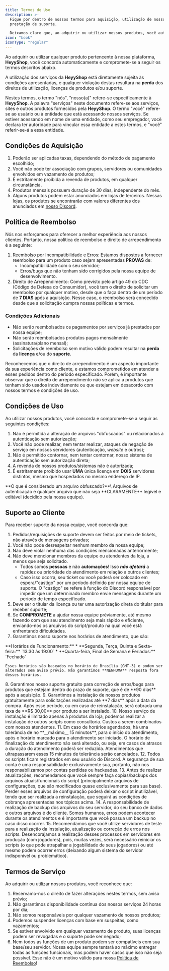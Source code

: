 ```yaml
---
title: Termos de Uso
description: >-
  Fique por dentro de nossos termos para aquisição, utilização de nossos serviços e
  prestação de suporte.

  Deixamos claro que, ao adquirir ou utilizar nossos produtos, você automaticamente concorda com os termos descritos nesta página.
icon: "book"
iconType: "regular"
---
```


Ao adquirir ou utilizar qualquer produto pertencente à nossa plataforma, **HeyyShop**, você concorda automaticamente e compromete-se a seguir os termos descritos abaixo.

A utilização dos serviços da **HeyyShop** está diretamente sujeita às condições apresentadas, e qualquer violação destas resultará na **perda** dos direitos de utilização, licenças de produtos e/ou suporte.

Nestes termos, o termo "nós", "nosso(a)" refere-se especificamente à **HeyyShop**. A palavra "serviços" neste documento refere-se aos serviços, sites e outros produtos fornecidos pela **HeyyShop**. O termo "você" refere-se ao usuário ou à entidade que está acessando nossos serviços. Se estiver acessando em nome de uma entidade, como seu empregador, você declara ter autoridade para vincular essa entidade a estes termos, e "você" referir-se-á a essa entidade.

## Condições de Aquisição

1. Poderão ser aplicadas taxas, dependendo do método de pagamento escolhido;
2. Você não pode ter associação com grupos, servidores ou comunidades envolvidos em vazamento de produtos;
3. É estritamente proibida a revenda de produtos, em qualquer circunstância.
4. Produtos mensais possuem duração de 30 dias, independente do mês.
5. Alguns produtos podem estar anunciados em lojas de terceiros. Nessas lojas, os produtos se encontrarão com valores diferentes dos anunciados em [nosso Discord](https://discord.gg/2TuJwmnBWW).

## Política de Reembolso

Nós nos esforçamos para oferecer a melhor experiência aos nossos clientes. Portanto, nossa política de reembolso e direito de arrependimento é a seguinte:

1. Reembolso por Incompatibilidade e Erros: Estamos dispostos a fornecer reembolso para um produto caso sejam apresentadas **PROVAS** de:
   * Incompatibilidade com o seu servidor;
   * Erros/bugs que não tenham sido corrigidos pela nossa equipe de desenvolvimento.
2. Direito de Arrependimento: Como previsto pelo artigo 49 do CDC (Código de Defesa do Consumidor), você tem o direito de solicitar um reembolso por qualquer motivo, desde que o faça dentro de um período de **7 DIAS** após a aquisição. Nesse caso, o reembolso será concedido desde que a solicitação cumpra nossas políticas e termos.

### Condições Adicionais

* Não serão reembolsados os pagamentos por serviços já prestados por nossa equipe;
* Não serão reembolsados produtos pagos mensalmente (assinatura/plano mensal);
* Solicitações de reembolso sem motivo válido podem resultar na **perda** da **licença** e/ou do **suporte**.

Reconhecemos que o direito de arrependimento é um aspecto importante da sua experiência como cliente, e estamos comprometidos em atender a esses pedidos dentro do período especificado. Porém, é importante observar que o direito de arrependimento não se aplica a produtos que tenham sido usados indevidamente ou que estejam em desacordo com nossos termos e condições de uso.

## Condições de Uso

Ao utilizar nossos produtos, você concorda e compromete-se a seguir as seguintes condições:

1. Não é permitida a alteração de arquivos "obfuscados" ou relacionados à autenticação sem autorização;
2. Você não pode realizar, nem tentar realizar, ataques de negação de serviço em nossos servidores (autenticação, _website_ e outros);
3. Não é permitido contornar, nem tentar contornar, nosso sistema de autenticação sem autorização direta;
4. A revenda de nossos produtos/sistemas não é autorizada;
5. É estritamente proibido usar **UMA** única licença em **DOIS** servidores distintos, mesmo que hospedados no mesmo endereço de IP.

<Tip>
**O que é considerado um arquivo obfuscado?**\
Arquivos de autenticação e qualquer arquivo que não seja **CLARAMENTE** legível e editável (decidido pela nossa equipe).
</Tip>

## Suporte ao Cliente

Para receber suporte da nossa equipe, você concorda que:

1. Pedidos/requisições de suporte devem ser feitos por meio de tickets, não através de mensagens privadas;
2. Você não pode desrespeitar nenhum membro da nossa equipe;
3. Não deve violar nenhuma das condições mencionadas anteriormente;
4. Não deve mencionar membros da equipe ou atendentes da loja, a menos que seja solicitado.
   * Todos somos **pessoas** e não **automações**! Isso _**não afetará**_ a rapidez ou prioridade do atendimento em relação a outros clientes;
   * Caso isso ocorra, seu ticket ou você poderá ser colocado em espera/"castigo" por um período definido por nossa equipe de suporte. O "castigo" se refere à função do Discord responsável por impedir que um determinado membro envie mensagens durante um período de tempo especificado.
5. Deve ser o titular da licença ou ter uma autorização direta do titular para receber suporte;
6. Se **COMPROMETE** a ajudar nossa equipe préviamente, até mesmo fazendo com que seu atendimento seja mais rápido e eficiente, enviando-nos os arquivos do script/produto na qual você está enfrentando dificuldades.
7. Garantimos nosso suporte nos horários de atendimento, que são:
<Info>
	**Horários de Funcionamento:**
   	* **Segunda, Terça, Quinta e Sexta-feira:** `13:30 às 19:00`
   	* **Quarta-feira, Final de Semana e Feriados:** `Fechado`
	
	Esses horários são baseados no horário de Brasília (GMT-3) e podem ser alterados sem aviso prévio. Não garantimos **NENHUMA** resposta fora desses horários.
</Info>
8. Garantimos nosso suporte gratuito para correção de erros/bugs para produtos que estejam dentro do prazo de suporte, que é de **90 dias** após a aquisição.
9. Garantimos a instalação de nossos produtos gratuitamente para solicitações realizadas até **7 dias** após a data da compra. Após esse período, ou em caso de reinstalação, será cobrada uma taxa de **R$ 30,00** por produto a ser instalado.
10. Nosso serviço de instalação é limitado apenas à produtos da loja, podemos realizar a instalação de outros scripts como consultoria. Custos a serem combinados com nossos atendentes.
11. Em caso de horários agendados, há uma tolerância de no **__máximo__ 15 minutos**, para o início do atendimento, após o horário marcado para o atendimento ser iniciado. O horário de finalização do atendimento não será alterado, ou seja, em casos de atrasos a duração do atendimento poderá ser reduzida. Atendimentos que ultrapassarem esses 15 minutos de tolerância serão cancelados.
12. Todos os scripts ficam registrados em seu usuário do Discord. A segurança de sua conta é uma responsabilidade exclusivamente sua, portanto, não nos responsabilizamos por contas perdidas ou hackeadas. 
13. Antes de realizar atualizações, recomendamos que você sempre faça copias/backups dos arquivos atuais/funcionais do script (principalmente arquivos de configurações, que são modificados quase exclusivamente para sua base). Perder esses arquivos de configuração poderá deixar o script inutilizável, tendo que ser realizada a reinstalação, que seguirá as condições de cobrança apresentadas nos tópicos acima.
14. A responsabilidade de realização de backup dos arquivos do seu servidor, do seu banco de dados e outros arquivos é do cliente. Somos humanos, erros podem acontecer durante os atendimentos e é importante que você possua um backup no caso disso ocorrer.
15. Recomendamos que você utilize servidores de teste para a realização da instalação, atualização ou correção de erros nos scripts. Desencorajamos a realização desses processos em servidores em produção (com jogadores), pois, muitas vezes, será necessário reiniciar os scripts (o que pode atrapalhar a jogabilidade de seus jogadores) ou até mesmo podem ocorrer erros (deixando algum sistema do servidor indisponível ou problemático).

## Termos de Serviço

Ao adquirir ou utilizar nossos produtos, você reconhece que:

1. Reservamo-nos o direito de fazer alterações nestes termos, sem aviso prévio;
2. Não garantimos disponibilidade contínua dos nossos serviços 24 horas por dia;
3. Não somos responsáveis por qualquer vazamento de nossos produtos;
4. Podemos suspender licenças com base em suspeitas, como vazamentos;
5. Se estiver envolvido em qualquer vazamento de produto, suas licenças podem ser revogadas e o suporte pode ser negado;
6. Nem todos as funções de um produto podem ser compatíveis com sua base/seu servidor. Nossa equipe sempre tentará ao máximo entregar todas as funções funcionais, mas podem haver casos que isso não seja possível. Esse não é um motivo válido para nossa [Política de Reembolso](#politica-de-reembolso)!